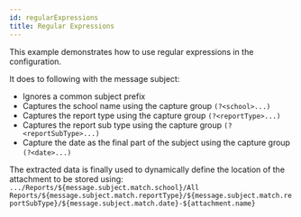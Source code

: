 ```yaml
---
id: regularExpressions
title: Regular Expressions
---
```

<!--
  NOTE: Do not edit this auto-generated file!
  Template: src/examples/_templates/docs.tmpl
  Source: src/examples/advanced/regularExpressions.ts
-->


This example demonstrates how to use regular expressions in the configuration.

It does to following with the message subject:
* Ignores a common subject prefix
* Captures the school name using the capture group `(?<school>...)`
* Captures the report type using the capture group `(?<reportType>...)`
* Captures the report sub type using the capture group `(?<reportSubType>...)`
* Capture the date as the final part of the subject using the capture group `(?<date>...)`

The extracted data is finally used to dynamically define the location of the attachment to be stored using:
`.../Reports/${message.subject.match.school}/All Reports/${message.subject.match.reportType}/${message.subject.match.reportSubType}/${message.subject.match.date}-${attachment.name}`

<RenderExample path="src/examples/advanced/regularExpressions.ts" example={regularExpressionsExample} />
